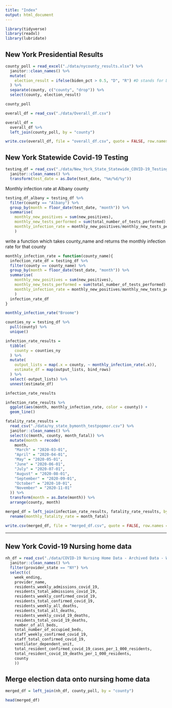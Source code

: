 ```yaml
---
title: "Index"
output: html_document
---
```



```r
library(tidyverse)
library(readxl)
library(lubridate)
```
## New York Presidential Results

```r
county_poll = read_excel("./data/nycounty_results.xlsx") %>%
  janitor::clean_names() %>%
  mutate(
    election_result = ifelse(biden_pct > 0.5, "D", "R") #D stands for Democratic party win and R stands for Republican Party win
  ) %>%
  separate(county, c("county", "drop")) %>% 
  select(county, election_result)

county_poll

overall_df = read_csv("./data/Overall_df.csv")

overall_df =
  overall_df %>%
  left_join(county_poll, by = "county")

write.csv(overall_df, file = "overall_df.csv", quote = FALSE, row.names = F) 
```

## New York Statewide Covid-19 Testing

```r
testing_df = read_csv("./data/New_York_State_Statewide_COVID-19_Testing.csv") %>%
  janitor::clean_names() %>%
  transform(test_date = as.Date(test_date, "%m/%d/%y"))
```

Monthly infection rate at Albany county
```r
testing_df_albany = testing_df %>%
  filter(county == "Albany") %>% 
  group_by(month = floor_date(test_date, "month")) %>%
  summarise(
    monthly_new_positives = sum(new_positives),
    monthly_new_tests_performed = sum(total_number_of_tests_performed),
    monthly_infection_rate = monthly_new_positives/monthly_new_tests_performed
    )
```
write a function which takes county_name and returns the monthly infection rate for that county
```r
monthly_infection_rate = function(county_name){
  infection_rate_df = testing_df %>%
  filter(county == county_name) %>% 
  group_by(month = floor_date(test_date, "month")) %>%
  summarise(
    monthly_new_positives = sum(new_positives),
    monthly_new_tests_performed = sum(total_number_of_tests_performed),
    monthly_infection_rate = monthly_new_positives/monthly_new_tests_performed
    )
  infection_rate_df
}

monthly_infection_rate("Broome")
```
```r
counties_ny = testing_df %>%
  pull(county) %>%
  unique()

infection_rate_results = 
  tibble(
    county = counties_ny
  ) %>% 
  mutate(
    output_lists = map(.x = county, ~ monthly_infection_rate(.x)),
    estimate_df = map(output_lists, bind_rows)
  ) %>% 
  select(-output_lists) %>% 
  unnest(estimate_df)

infection_rate_results

infection_rate_results %>%
  ggplot(aes(month, monthly_infection_rate, color = county)) +
  geom_line()
```

```r
fatality_rate_results =
  read_csv("./data/ny_state_bymonth_testpopmor.csv") %>%
  janitor::clean_names() %>%
  select(c(month, county, month_fatal)) %>%
  mutate(month = recode(
    month,
    "March" = "2020-03-01",
    "April" = "2020-04-01",
    "May" = "2020-05-01",
    "June" = "2020-06-01",
    "July" = "2020-07-01",
    "August" = "2020-08-01",
    "September" = "2020-09-01",
    "October" = "2020-10-01",
    "November" = "2020-11-01"
  )) %>%
  transform(month = as.Date(month)) %>%
  arrange(county, month)

merged_df = left_join(infection_rate_results, fatality_rate_results, by = c("county","month")) %>%
  rename(monthly_fatality_rate = month_fatal)

write.csv(merged_df, file = "merged_df.csv", quote = FALSE, row.names = F) 
```


-----------------------------------

## New York Covid-19 Nursing home data

```r
nh_df = read_csv("./data/COVID-19 Nursing Home Data - Archived Data - Week Ending 10_25_20.csv") %>%
  janitor::clean_names() %>%
  filter(provider_state == "NY") %>%
  select(c(
    week_ending,
    provider_name,
    residents_weekly_admissions_covid_19,
    residents_total_admissions_covid_19,
    residents_weekly_confirmed_covid_19,
    residents_total_confirmed_covid_19,
    residents_weekly_all_deaths,
    residents_total_all_deaths,
    residents_weekly_covid_19_deaths,
    residents_total_covid_19_deaths,
    number_of_all_beds,
    total_number_of_occupied_beds,
    staff_weekly_confirmed_covid_19,
    staff_total_confirmed_covid_19,
    ventilator_dependent_unit,
    total_resident_confirmed_covid_19_cases_per_1_000_residents,
    total_resident_covid_19_deaths_per_1_000_residents,
    county
    ))
```
## Merge election data onto nursing home data

```r
merged_df = left_join(nh_df, county_poll, by = "county")

head(merged_df)
```


